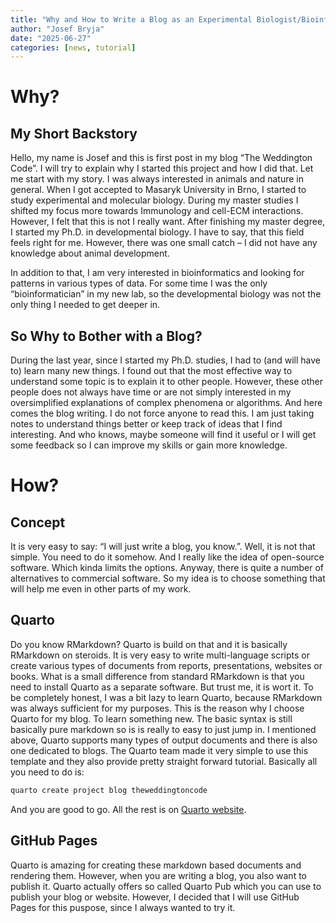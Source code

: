 ```yaml
---
title: "Why and How to Write a Blog as an Experimental Biologist/Bioinformatician?"
author: "Josef Bryja"
date: "2025-06-27"
categories: [news, tutorial]
---
```


# Why?

## My Short Backstory

Hello, my name is Josef and this is first post in my blog "The Weddington Code". I will try to explain why I started this project and how I did that. Let me start with my story. I was always interested in animals and nature in general. When I got accepted to Masaryk University in Brno, I started to study experimental and molecular biology. During my master studies I shifted my focus more towards Immunology and cell-ECM interactions. However, I felt that this is not I really want. After finishing my master degree, I started my Ph.D. in developmental biology. I have to say, that this field feels right for me. However, there was one small catch -- I did not have any knowledge about animal development.

In addition to that, I am very interested in bioinformatics and looking for patterns in various types of data. For some time I was the only "bioinformatician" in my new lab, so the developmental biology was not the only thing I needed to get deeper in.


## So Why to Bother with a Blog?

During the last year, since I started my Ph.D. studies, I had to (and will have to) learn many new things. I found out that the most effective way to understand some topic is to explain it to other people. However, these other people does not always have time or are not simply interested in my oversimplified explanations of complex phenomena or algorithms. And here comes the blog writing. I do not force anyone to read this. I am just taking notes to understand things better or keep track of ideas that I find interesting. And who knows, maybe someone will find it useful or I will get some feedback so I can improve my skills or gain more knowledge.


# How?

## Concept

It is very easy to say: "I will just write a blog, you know.". Well, it is not that simple. You need to do it somehow. And I really like the idea of open-source software. Which kinda limits the options. Anyway, there is quite a number of alternatives to commercial software. So my idea is to choose something that will help me even in other parts of my work. 


## Quarto

Do you know RMarkdown? Quarto is build on that and it is basically RMarkdown on steroids. It is very easy to write multi-language scripts or create various types of documents from reports, presentations, websites or books. What is a small difference from standard RMarkdown is that you need to install Quarto as a separate software. But trust me, it is wort it. To be completely honest, I was a bit lazy to learn Quarto, because RMarkdown was always sufficient for my purposes. This is the reason why I choose Quarto for my blog. To learn something new. The basic syntax is still basically pure markdown so is is really to easy to just jump in. I mentioned above, Quarto supports many types of output documents and there is also one dedicated to blogs. The Quarto team made it very simple to use this template and they also provide pretty straight forward tutorial. Basically all you need to do is:

```bash
quarto create project blog theweddingtoncode
```
And you are good to go. All the rest is on [Quarto website](https://quarto.org).


## GitHub Pages

Quarto is amazing for creating these markdown based documents and rendering them. However, when you are writing a blog, you also want to publish it. Quarto actually offers so called Quarto Pub which you can use to publish your blog or website. However, I decided that I will use GitHub Pages for this puspose, since I always wanted to try it. 
